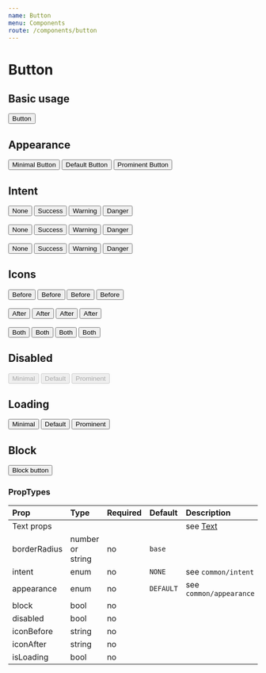 ```yaml
---
name: Button
menu: Components
route: /components/button
---
```



# Button

## Basic usage
<Playground>
  <Button>Button</Button>
</Playground>

## Appearance
<Playground>
  <Button appearance={Appearance.MINIMAL}>Minimal Button</Button>
  <Button appearance={Appearance.DEFAULT}>Default Button</Button>
  <Button appearance={Appearance.PROMINENT}>Prominent Button</Button>
</Playground>

## Intent
<Playground>
  <Button intent={Intent.NONE} appearance={Appearance.MINIMAL}>None</Button>
  <Button intent={Intent.SUCCESS} appearance={Appearance.MINIMAL}>Success</Button>
  <Button intent={Intent.WARNING} appearance={Appearance.MINIMAL}>Warning</Button>
  <Button intent={Intent.DANGER} appearance={Appearance.MINIMAL}>Danger</Button>
  <br /><br />
  <Button intent={Intent.NONE} appearance={Appearance.DEFAULT}>None</Button>
  <Button intent={Intent.SUCCESS} appearance={Appearance.DEFAULT}>Success</Button>
  <Button intent={Intent.WARNING} appearance={Appearance.DEFAULT}>Warning</Button>
  <Button intent={Intent.DANGER} appearance={Appearance.DEFAULT}>Danger</Button>
  <br /><br />
  <Button intent={Intent.NONE} appearance={Appearance.PROMINENT}>None</Button>
  <Button intent={Intent.SUCCESS} appearance={Appearance.PROMINENT}>Success</Button>
  <Button intent={Intent.WARNING} appearance={Appearance.PROMINENT}>Warning</Button>
  <Button intent={Intent.DANGER} appearance={Appearance.PROMINENT}>Danger</Button>
</Playground>

## Icons
<Playground>
  <Button iconBefore="edit" appearance={Appearance.MINIMAL} intent={Intent.NONE}>Before</Button>
  <Button iconBefore="edit" appearance={Appearance.MINIMAL} intent={Intent.SUCCESS}>Before</Button>
  <Button iconBefore="edit" appearance={Appearance.MINIMAL} intent={Intent.WARNING}>Before</Button>
  <Button iconBefore="edit" appearance={Appearance.MINIMAL} intent={Intent.DANGER}>Before</Button>
  <br /><br />
  <Button iconAfter="eye" intent={Intent.NONE}>After</Button>
  <Button iconAfter="eye" intent={Intent.SUCCESS}>After</Button>
  <Button iconAfter="eye" intent={Intent.WARNING}>After</Button>
  <Button iconAfter="eye" intent={Intent.DANGER}>After</Button>
  <br /><br />
  <Button iconBefore="minus" iconAfter="plus" appearance={Appearance.PROMINENT} intent={Intent.NONE}>Both</Button>
  <Button iconBefore="minus" iconAfter="plus" appearance={Appearance.PROMINENT} intent={Intent.SUCCESS}>Both</Button>
  <Button iconBefore="minus" iconAfter="plus" appearance={Appearance.PROMINENT} intent={Intent.WARNING}>Both</Button>
  <Button iconBefore="minus" iconAfter="plus" appearance={Appearance.PROMINENT} intent={Intent.DANGER}>Both</Button>
</Playground>

## Disabled
<Playground>
  <Button disabled appearance={Appearance.MINIMAL}>Minimal</Button>
  <Button disabled appearance={Appearance.DEFAULT}>Default</Button>
  <Button disabled appearance={Appearance.PROMINENT}>Prominent</Button>
</Playground>

## Loading
<Playground>
  <Button isLoading appearance={Appearance.MINIMAL}>Minimal</Button>
  <Button isLoading appearance={Appearance.DEFAULT}>Default</Button>
  <Button isLoading appearance={Appearance.PROMINENT}>Prominent</Button>
</Playground>

## Block
<Playground>
  <Button block>Block button</Button>
</Playground>

### PropTypes
| Prop | Type | Required | Default | Description |
|:-----|:-----|:---------|:--------|:------------|
| Text props | | | | see [Text](/components/text) |
| borderRadius | number or string | no | `base` | |
| intent | enum | no | `NONE` | see `common/intent` |
| appearance | enum | no | `DEFAULT` | see `common/appearance` |
| block | bool | no | | |
| disabled | bool | no | | |
| iconBefore | string | no | | |
| iconAfter | string | no | | |
| isLoading | bool | no | | |
